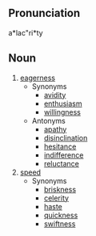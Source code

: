 ==Pronunciation==
a*lac"ri*ty

==Noun==
# [[eagerness]]
#* Synonyms
#** [[avidity]]
#** [[enthusiasm]]
#** [[willingness]]
#* Antonyms
#** [[apathy]]
#** [[disinclination]]
#** [[hesitance]]
#** [[indifference]]
#** [[reluctance]]
# [[speed]]
#* Synonyms
#** [[briskness]]
#** [[celerity]]
#** [[haste]]
#** [[quickness]]
#** [[swiftness]]